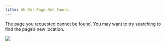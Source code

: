```yaml
---
title: Uh Oh! Page Not Found. 
---
```

  
The page you requested cannot be found. You may want to try searching to find the page's new location.

![](/img/broken_robot_404.png)